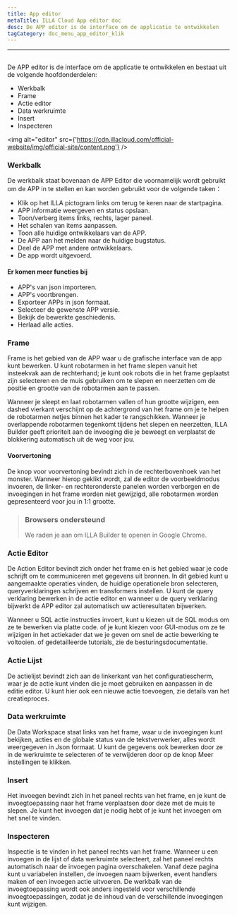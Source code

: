 ```yaml
---
title: App editor
metaTitle: ILLA Cloud App editor doc
desc: De APP editor is de interface om de applicatie te ontwikkelen
tagCategory: doc_menu_app_editor_klik
---
```


* * *

## <Heading hidden>App editor</Heading>

De APP editor is de interface om de applicatie te ontwikkelen en bestaat uit de volgende hoofdonderdelen:

-   Werkbalk
-   Frame
-   Actie editor
-   Data werkruimte
-   Insert
-   Inspecteren

<img alt="editor" src={'https://cdn.illacloud.com/official-website/img/official-site/content.png'} />

### Werkbalk

De werkbalk staat bovenaan de APP Editor die voornamelijk wordt gebruikt om de APP in te stellen en kan worden gebruikt voor de volgende taken：

-   Klik op het ILLA pictogram links om terug te keren naar de startpagina.
-   APP informatie weergeven en status opslaan.
-   Toon/verberg items links, rechts, lager paneel.
-   Het schalen van items aanpassen.
-   Toon alle huidige ontwikkelaars van de APP.
-   De APP aan het melden naar de huidige bugstatus.
-   Deel de APP met andere ontwikkelaars.
-   De app wordt uitgevoerd.

#### Er komen meer functies bij

-   APP's van json importeren.
-   APP's voortbrengen.
-   Exporteer APPs in json formaat.
-   Selecteer de gewenste APP versie.
-   Bekijk de bewerkte geschiedenis.
-   Herlaad alle acties.

[//]: # "[Image]"

### Frame

Frame is het gebied van de APP waar u de grafische interface van de app kunt bewerken. U kunt robotarmen in het frame slepen vanuit het insteekvak aan de rechterhand; je kunt ook robots die in het frame geplaatst zijn selecteren en de muis gebruiken om te slepen en neerzetten om de positie en grootte van de robotarmen aan te passen.

Wanneer je sleept en laat robotarmen vallen of hun grootte wijzigen, een dashed vierkant verschijnt op de achtergrond van het frame om je te helpen de robotarmen netjes binnen het kader te rangschikken. Wanneer je overlappende robotarmen tegenkomt tijdens het slepen en neerzetten, ILLA Builder geeft prioriteit aan de invoeging die je beweegt en verplaatst de blokkering automatisch uit de weg voor jou.

#### Voorvertoning

De knop voor voorvertoning bevindt zich in de rechterbovenhoek van het monster. Wanneer hierop geklikt wordt, zal de editor de voorbeeldmodus invoeren, de linker- en rechteronderste panelen worden verborgen en de invoegingen in het frame worden niet gewijzigd, alle robotarmen worden gepresenteerd voor jou in 1:1 grootte.

> ### Browsers ondersteund
>
> We raden je aan om ILLA Builder te openen in Google Chrome.

### Actie Editor

De Action Editor bevindt zich onder het frame en is het gebied waar je code schrijft om te communiceren met gegevens uit bronnen. In dit gebied kunt u aangemaakte operaties vinden, de huidige operationele bron selecteren, queryverklaringen schrijven en transformers instellen. U kunt de query verklaring bewerken in de actie editor en wanneer u de query verklaring bijwerkt de APP editor zal automatisch uw actieresultaten bijwerken.

Wanneer u SQL actie instructies invoert, kunt u kiezen uit de SQL modus om ze te bewerken via platte code. of je kunt kiezen voor GUI-modus om ze te wijzigen in het actiekader dat we je geven om snel de actie bewerking te voltooien. of gedetailleerde tutorials, zie de besturingsdocumentatie.

### Actie Lijst

De actielijst bevindt zich aan de linkerkant van het configuratiescherm, waar je de actie kunt vinden die je moet gebruiken en aanpassen in de editie editor. U kunt hier ook een nieuwe actie toevoegen, zie details van het creatieproces.

### Data werkruimte

De Data Workspace staat links van het frame, waar u de invoegingen kunt bekijken, acties en de globale status van de tekstverwerker, alles wordt weergegeven in Json formaat. U kunt de gegevens ook bewerken door ze in de werkruimte te selecteren of te verwijderen door op de knop Meer instellingen te klikken.

### Insert

Het invoegen bevindt zich in het paneel rechts van het frame, en je kunt de invoegtoepassing naar het frame verplaatsen door deze met de muis te slepen. Je kunt het invoegen dat je nodig hebt of je kunt het invoegen om het snel te vinden.

[//]: # "[Image]"

### Inspecteren

Inspectie is te vinden in het paneel rechts van het frame. Wanneer u een invoegen in de lijst of data werkruimte selecteert, zal het paneel rechts automatisch naar de invoegen pagina overschakelen. Vanaf deze pagina kunt u variabelen instellen, de invoegen naam bijwerken, event handlers maken of een invoegen actie uitvoeren. De werkbalk van de invoegtoepassing wordt ook anders ingesteld voor verschillende invoegtoepassingen, zodat je de inhoud van de verschillende invoegingen kunt wijzigen.
